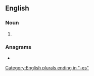 ==English==

===Noun===
{{head|en|noun form}}

# {{plural of|en|larch}}

===Anagrams===
* {{anagrams|en|a=acehlrs|Charles|Lachers|clasher|raschel}}

[[Category:English plurals ending in "-es"]]